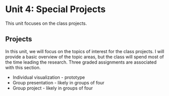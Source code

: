 # Unit 4: Special Projects {#sec-projects}

::: {.callout-note appearance="simple"}
This unit focuses on the class projects.  
:::
  
## Projects
  
In this unit, we will focus on the topics of interest for the class projects. 
I will provide a basic overview of the topic areas, but the class will spend most of the time leading the research. Three graded assignments are associated with this section.

* Individual visualization - prototype
* Group presentation - likely in groups of four
* Group project - likely in groups of four

